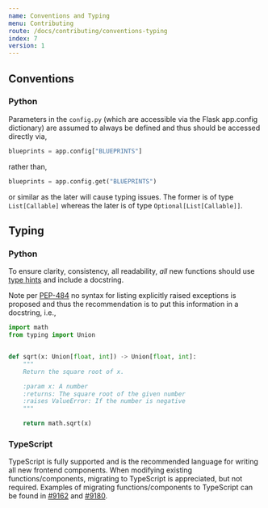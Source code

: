 ```yaml
---
name: Conventions and Typing
menu: Contributing
route: /docs/contributing/conventions-typing
index: 7
version: 1
---
```


## Conventions

### Python

Parameters in the `config.py` (which are accessible via the Flask app.config dictionary) are assumed to always be defined and thus should be accessed directly via,

```python
blueprints = app.config["BLUEPRINTS"]
```

rather than,

```python
blueprints = app.config.get("BLUEPRINTS")
```

or similar as the later will cause typing issues. The former is of type `List[Callable]` whereas the later is of type `Optional[List[Callable]]`.

## Typing

### Python

To ensure clarity, consistency, all readability, _all_ new functions should use
[type hints](https://docs.python.org/3/library/typing.html) and include a
docstring.

Note per [PEP-484](https://www.python.org/dev/peps/pep-0484/#exceptions) no
syntax for listing explicitly raised exceptions is proposed and thus the
recommendation is to put this information in a docstring, i.e.,

```python
import math
from typing import Union


def sqrt(x: Union[float, int]) -> Union[float, int]:
    """
    Return the square root of x.

    :param x: A number
    :returns: The square root of the given number
    :raises ValueError: If the number is negative
    """

    return math.sqrt(x)
```

### TypeScript

TypeScript is fully supported and is the recommended language for writing all new frontend components. When modifying existing functions/components, migrating to TypeScript is appreciated, but not required. Examples of migrating functions/components to TypeScript can be found in [#9162](https://github.com/apache/superset/pull/9162) and [#9180](https://github.com/apache/superset/pull/9180).
